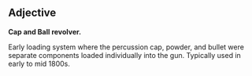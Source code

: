==Adjective==
'''Cap and Ball revolver.'''<P>
Early loading system where the percussion cap, powder, and bullet were separate components loaded individually into the gun.  Typically used in early to mid 1800s.